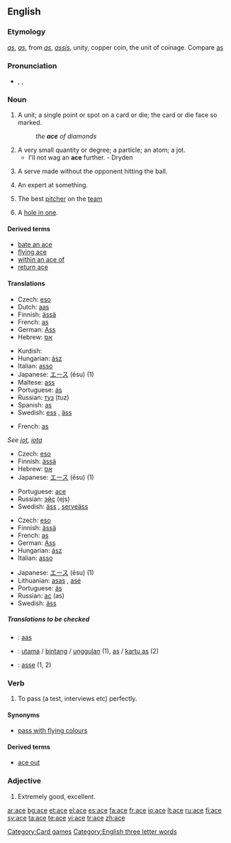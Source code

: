 {{see|Ace|ACE}}
==English==

===Etymology===
{{OE.}} ''[[as]]'', {{F.}} ''[[as]]'', from {{L.}} ''[[as]]'', ''[[assis]]'', unity, copper coin, the unit of coinage. Compare [[as]]

===Pronunciation===
* {{AHD|ās}}, {{IPA|/eɪs/}}, {{SAMPA|/eIs/}}
*: {{rhymes|eɪs}}

===Noun===
{{en-noun}}

# A unit; a single point or spot on a card or die; the card or die face so marked.
#: ''the '''ace''' of diamonds''
# A very small quantity or degree; a particle; an atom; a jot.
#* I'll not wag an '''ace''' further. - Dryden
# {{tennis}} A serve made without the opponent hitting the ball.
# An expert at something.
# {{baseball}} The best [[pitcher]] on the [[team]]
# {{golf}} A [[hole in one]].

====Derived terms====
* [[bate an ace]]
* [[flying ace]]
* [[within an ace of]]
* [[return ace]]

====Translations====
{{trans-top|unit}}
{{trans-mid}}
{{trans-bottom}}

{{trans-top|card with a single spot}}
* Czech: [[eso]] {{n}}
* Dutch: [[aas]] {{m}}
* Finnish: [[ässä]]
* French: [[as#French|as]] {{m}}
* German: [[As#German|Ass]] {{n}}
* Hebrew: [[אס]] {{m}}
{{trans-mid}}
* Kurdish: {{KUchar|[[ئاس]]}}
* Hungarian: [[ász]]
* Italian: [[asso]] {{m}}
* Japanese: [[エース]] (ēsu) (1)
* Maltese: [[ass]]
* Portuguese: [[ás]] {{m}}
* Russian: [[туз]] (tuz) {{m}}
* Spanish: [[as#Spanish|as]] {{m}}
* Swedish: [[ess]] {{n}}, [[äss]] {{n}}
{{trans-bottom}}

{{trans-top|die face with a single spot}}
* French: [[as#French|as]] {{m}}
{{trans-mid}}
{{trans-bottom}}

{{trans-top|very small quantity or degree}}
''See [[jot]], [[iota]]''
{{trans-bottom}}
{{trans-top|point scored in tennis without the opponent hitting the ball}}
* Czech: [[eso]] {{n}}
* Finnish: [[ässä]]
* Hebrew: [[אס]] {{m}}
* Japanese: [[エース]] (ēsu) (1)
{{trans-mid}}
* Portuguese: [[ace]] {{m}}
* Russian: [[эйс]] (ejs) {{m}}
* Swedish: [[äss]] {{n}}, [[serveäss]] {{n}}
{{trans-bottom}}

{{trans-top|expert}}
* Czech: [[eso]] {{n}}
* Finnish: [[ässä]]
* French: [[as#French|as]] {{m}}
* German: [[Ass]] {{n}}
* Hungarian: [[ász]]
* Italian: [[asso]] {{m}}
{{trans-mid}}
* Japanese: [[エース]] (ēsu) (1)
* Lithuanian: [[asas]] {{m}}, [[asė]] {{f}}
* Portuguese: [[ás]] {{m}}
* Russian: [[ас]] (as) {{m}}
* Swedish: [[äss]] {{n}}
{{trans-bottom}}

=====Translations to be checked=====
{{checktrans}}
* {{ttbc|Frisian}}: [[aas]]
* {{ttbc|Indonesian}}: [[utama]] / [[bintang]] / [[unggul]]an (1), [[as]] / [[kartu as]] (2)
* {{ttbc|Interlingua}}: [[asse]] (1, 2)

===Verb===
{{en-verb|ac|ing}}

# To pass (a test, interviews etc) perfectly.

====Synonyms====
* [[pass with flying colours]]

====Derived terms====
* [[ace out]]

===Adjective===
{{en-adj|acer|acest|more}}

# {{colloquial}} Extremely good, excellent.

[[Category:Card games]]
[[Category:English three letter words]]

[[ar:ace]]
[[bg:ace]]
[[et:ace]]
[[el:ace]]
[[es:ace]]
[[fa:ace]]
[[fr:ace]]
[[io:ace]]
[[lt:ace]]
[[ru:ace]]
[[fi:ace]]
[[sv:ace]]
[[ta:ace]]
[[te:ace]]
[[vi:ace]]
[[tr:ace]]
[[zh:ace]]